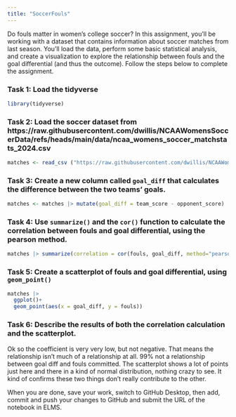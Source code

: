 ```yaml
---
title: "SoccerFouls"
---
```


Do fouls matter in women's college soccer? In this assignment, you'll be working with a dataset that contains information about soccer matches from last season. You'll load the data, perform some basic statistical analysis, and create a visualization to explore the relationship between fouls and the goal differential (and thus the outcome). Follow the steps below to complete the assignment.

### Task 1: Load the tidyverse

```r
library(tidyverse)
```


### Task 2: Load the soccer dataset from https://raw.githubusercontent.com/dwillis/NCAAWomensSoccerData/refs/heads/main/data/ncaa_womens_soccer_matchstats_2024.csv
```r
matches <- read_csv ("https://raw.githubusercontent.com/dwillis/NCAAWomensSoccerData/refs/heads/main/data/ncaa_womens_soccer_matchstats_2024.csv")
```


### Task 3: Create a new column called `goal_diff` that calculates the difference between the two teams' goals.
```r
matches <- matches |> mutate(goal_diff = team_score - opponent_score)
```


### Task 4: Use `summarize()` and the `cor()` function to calculate the correlation between fouls and goal differential, using the pearson method.
```r
matches |> summarize(correlation = cor(fouls, goal_diff, method="pearson"))
```


### Task 5: Create a scatterplot of fouls and goal differential, using `geom_point()`
```r
matches |> 
  ggplot()+
  geom_point(aes(x = goal_diff, y = fouls))
```


### Task 6: Describe the results of both the correlation calculation and the scatterplot.
Ok so the coefficient is very very low, but not negative. That means the relationship isn't much of a relationship at all. 99% not a relationship between goal diff and fouls committed. The scatterplot shows a lot of points just here and there in a kind of normal distribution, nothing crazy to see. It kind of confirms these two things don't really contribute to the other. 

When you are done, save your work, switch to GitHub Desktop, then add, commit and push your changes to GitHub and submit the URL of the notebook in ELMS.

